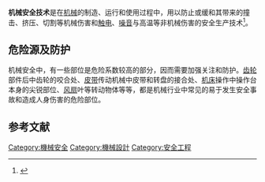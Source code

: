 {{expand|time=2017-08-24T04:13:39+00:00}}
'''机械安全技术'''是在[[机械|机械]]的制造、运行和使用过程中，用以防止或缓和其带来的撞击、挤压、切割等机械伤害和[[触电|触电]]、[[噪音|噪音]]与高温等非机械伤害的安全生产技术<ref> {{Cite book | author = 中国安全生产科学研究院 | title = 安全生产技术 | location = 北京| publisher = [[中国大百科全书出版社|中国大百科全书出版社]] | date = 2011年5月 | pages = P1 | ISBN = 978-7-5000-8561-4 | accessdate = 2014年9月9日 | language = zh-hans}} </ref>。

==危险源及防护==
机械安全中，有一些部位是危险系数较高的部分，因而需要加强关注和防护。[[齿轮|齿轮]]部件后中齿轮的咬合处、[[带_(机械)|皮带]]传动机械中皮带和转盘的接合处、[[机床|机床]]操作中操作台本身的尖锐部位、[[风扇|风扇]]叶等转动物体等等，都是机械行业中常见的易于发生安全事故和造成人身伤害的危险部位。

==参考文献==
{{reflist|1}}

[[Category:機械安全|Category:機械安全]]
[[Category:機械設計|Category:機械設計]]
[[Category:安全工程|Category:安全工程]]

{{技术小作品}}
